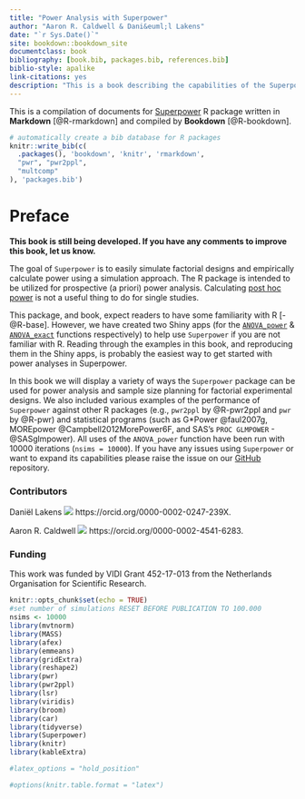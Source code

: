 --- 
title: "Power Analysis with Superpower"
author: "Aaron R. Caldwell & Dani&euml;l Lakens"
date: "`r Sys.Date()`"
site: bookdown::bookdown_site
documentclass: book
bibliography: [book.bib, packages.bib, references.bib]
biblio-style: apalike
link-citations: yes
description: "This is a book describing the capabilities of the Superpower R package."
---

This is a compilation of documents for [Superpower](https://github.com/arcaldwell49/Superpower) R package written in **Markdown** [@R-rmarkdown] and compiled by **Bookdown** [@R-bookdown].



```{r include=FALSE}
# automatically create a bib database for R packages
knitr::write_bib(c(
  .packages(), 'bookdown', 'knitr', 'rmarkdown', 
  "pwr", "pwr2ppl",
  "multcomp"
), 'packages.bib')
```

# Preface {-}

**This book is still being developed. If you have any comments to improve this book, let us know.**

The goal of `Superpower` is to easily simulate factorial designs and empirically calculate power using a simulation approach. 
The R package is intended to be utilized for prospective (a priori) power analysis. Calculating [post hoc power](http://daniellakens.blogspot.com/2014/12/observed-power-and-what-to-do-if-your.html) is not a useful thing to do for single studies. 

This package, and book, expect readers to have some familiarity with R [-@R-base]. However, we have created two Shiny apps (for the [`ANOVA_power`](https://arcaldwell49.github.io/project/shinypowerapp/) & [`ANOVA_exact`](https://arcaldwell49.github.io/project/shinyexactapp/) functions respectively) to help use `Superpower` if you are not familiar with R. Reading through the examples in this book, and reproducing them in the Shiny apps, is probably the easiest way to get started with power analyses in Superpower.

In this book we will display a variety of ways the `Superpower` package can be used for power analysis and sample size planning for factorial experimental designs. We also included various examples of the performance of `Superpower` against other R packages (e.g., `pwr2ppl` by @R-pwr2ppl  and `pwr` by @R-pwr) and statistical programs (such as G*Power @faul2007g, MOREpower  @Campbell2012MorePower6F, and SAS's `PROC GLMPOWER` -@SASglmpower). All uses of the `ANOVA_power` function have been run with 10000 iterations (`nsims = 10000`). If you have any issues using `Superpower` or want to expand its capabilities please raise the issue on our [GitHub](https://github.com/arcaldwell49/Superpower/issues) repository.

### Contributors {-}

Daniël Lakens ![](screenshots/orcid.png) https://orcid.org/0000-0002-0247-239X.

Aaron R. Caldwell ![](screenshots/orcid.png) https://orcid.org/0000-0002-4541-6283.


### Funding {-}
This work was funded by VIDI Grant 452-17-013 from the Netherlands Organisation for Scientific Research.


```{r setup, include=FALSE}
knitr::opts_chunk$set(echo = TRUE)
#set number of simulations RESET BEFORE PUBLICATION TO 100.000
nsims <- 10000 
library(mvtnorm)
library(MASS)
library(afex)
library(emmeans)
library(gridExtra)
library(reshape2)
library(pwr)
library(pwr2ppl)
library(lsr)
library(viridis)
library(broom)
library(car)
library(tidyverse)
library(Superpower)
library(knitr)
library(kableExtra)

#latex_options = "hold_position"
```

```{r global_options, include=FALSE}
#options(knitr.table.format = "latex")

```

